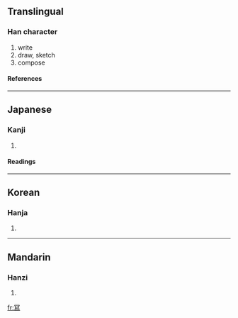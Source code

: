 ==Translingual==
===Han character===
{{Han char|rad=冖|as=12|sn=14|four=|canj=月竹X火 (BHXF)}}
# write
# draw, sketch
# compose
====References====
{{Han ref|kx=0131.071|dj=0294.030|hdz=10306.031|uh=51A9|ud=20905}}
----
==Japanese==
===Kanji===
{{ja-kanji|grade=|rs=冖12}}
# {{defn|Japanese}}
====Readings====
{{ja-readings|on=[[しゃ]] (sha)|kun=[[うつす]] (utsusu), [[かきうつす]] (kakiutsusu)}}
----
==Korean==
===Hanja===
{{ko-hanja|hangeul=사|rv=sa|mr=sa}}
# {{defn|Korean}}
----
==Mandarin==
===Hanzi===
{{cmn-hanzi|pin=[[xiě]] (xie3)|wg=hsieh<sup>3</sup>}}
# {{defn|Mandarin}}

[[fr:冩]]